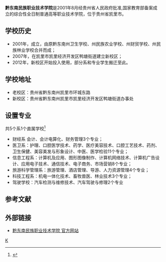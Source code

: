 {{高校
|名称    =黔东南民族职业技术学院
|外文名  = 
|图像    =
|图像说明=
|校训    =格物精技，敬业乐群
|建校    =2001年8月
|闭校    =
|校庆日  = 
|类型    = 全日制公办普通高等专科学院
|校长    = 吴军 
|院长    =  
|书记    = 王家祥 
|教师    = 271人 
|职工    = 528人
|学生    = 12380人
|总部    ={{CHN}}[[贵州省|贵州省]][[黔东南州|黔东南州]][[凯里市|凯里市]][[鸭塘街道|鸭塘街道]]
|校园环境=
|面积    = 900亩 
|代表色  =
|隶属    = 贵州省教育厅
|邮编    =  
|电话    =  
|网站    = http://www.qdnpt.com/
|标志    =
|国标代码    =  
}}
'''黔东南民族职业技术学院'''是2001年8月经贵州省人民政府批准,国家教育部备案成立的综合性全日制普通高等职业技术学院，位于贵州省凯里市。

==学校历史==
*2001年，成立，由原黔东南州卫生学校、州民族农业学校、州财贸学校、州民族林业学校合并而成；
*2007年，在凯里市凯里经济开发区鸭塘街道建立新校区；
*2012年，新校区开始投入使用，部分系和专业学生搬迁至此。

==学校地址==
*老校区：贵州省黔东南州凯里市环城东路
*新校区：贵州省黔东南州凯里市凯里经济开发区鸭塘街道办事处

==设置专业==
共5个系1个直属学校<ref>{{Cite web |url=http://www.gaokao.com/e/20090618/4b8bcb5d2c698.shtml |title=黔东南民族职业技术学院专业介绍 |access-date=2014-05-18 |archive-date=2016-03-04 |archive-url=https://web.archive.org/web/20160304111919/http://www.gaokao.com/e/20090618/4b8bcb5d2c698.shtml |dead-url=no }}</ref>
*财经系 会计、会计电算化、财务管理3个专业；
*医卫系：护理、口腔医学技术、药学、医疗美容技术、口腔工艺技术、药剂、卫生保健、美容美发与形象设计、中医、医学检验11个专业；
*信息工程系：计算机及应用、图形图像制作、计算机网络技术、计算机广告设计、应用电子技术、通信技术、电子商务、市场营销8个专业；
*旅游科学管理系：旅游管理、酒店管理、导游、人力资源管理4个专业；
*科技工程系：机电一体化技术、畜牧兽医、林业技术3个专业；
*驾驶学校：汽车检测与维修技术、汽车驾驶与修理2个专业

== 参考文献 ==
{{reflist}}

== 外部链接 ==
*[http://www.qdnpt.com/ 黔东南民族职业技术学院 官方网站] {{Wayback|url=http://www.qdnpt.com/ |date=20210225102552 }}

{{贵州省高等学校}}
{{大学小作品}}

[[Category:贵州高等院校|K]]